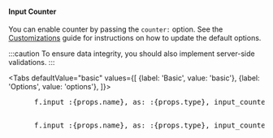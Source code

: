 #### Input Counter
You can enable counter by passing the `counter:` option. See the [Customizations](/docs/enhancements/customizations#inputs) guide for instructions on how to update the default options.

:::caution
To ensure data integrity, you should also implement server-side validations.
:::


<Tabs
  defaultValue="basic"
  values={[
    {label: 'Basic', value: 'basic'},
    {label: 'Options', value: 'options'},
  ]}>

  <TabItem value="basic">
    <pre>
      f.input :{props.name}, as: :{props.type}, input_counter: true
    </pre>
  </TabItem>
  <TabItem value="options">
    <pre>
      f.input :{props.name}, as: :{props.type}, input_counter: &#123;type: "word", limit: 10&#125;
    </pre>
  </TabItem>
</Tabs>
